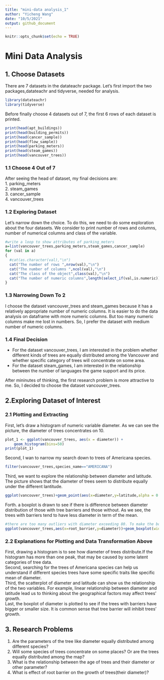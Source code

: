 ```yaml
---
title: "mini-data analysis_1"
author: "Yicheng Wang"
date: "10/5/2021"
output: github_document
---
```


```r
knitr::opts_chunk$set(echo = TRUE)
```

# Mini Data Analysis

## 1. Choose Datasets 
There are 7 datasets in the datateachr package. Let's first import the two packages,datateachr and tidyverse, needed for analysis.
```r
library(datateachr)
library(tidyverse)
```
Before finally choose 4 datasets out of 7, the first 6 rows of each dataset is printed.
```r
print(head(apt_buildings))
print(head(building_permits))
print(head(cancer_sample))
print(head(flow_sample))
print(head(parking_meters))
print(head(steam_games))
print(head(vancouver_trees))
```
### 1.1 Choose 4 Out of 7

After seeing the head of dataset, my final decisions are:  
1. parking_meters  
2. steam_games  
3. cancer_sample  
4. vancouver_trees

### 1.2 Exploring Dataset
Let's narrow down the choice. To do this, we need to do some exploration about the four datasets. We consider to print number of rows and columns, number of numerical columns and class of the variable.
```r
#write a loop to show attributes of parking_meters
a=list(vancouver_trees,parking_meters,steam_games,cancer_sample)
for (val in a)
{
  #cat(as.character(val),"\n")
  cat("The number of rows ",nrow(val),"\n")
  cat("The number of columns ",ncol(val),"\n")
  cat("The class of the object",class(val),"\n")
  cat("The number of numeric columns",length(select_if(val,is.numeric)),"\n\n") #calculate the number of numeric columns 
}

```
### 1.3 Narrowing Down To 2

I choose the dataset vancouver_trees and steam_games because it has a relatively appropriate number of numeric columns. It is easier to do the data analysis on dataframe with more numeric columns. But too many numeric columns make me lost in numbers. So, I prefer the dataset with medium number of numeric columns.   

### 1.4 Final Decision

* For the dataset vancouver_trees, I am interested in the problem whether different kinds of trees are equally distributed among the Vancouver and whether specific category of trees will concentrate on some area. 
* For the dataset steam_games, I am interested in the relationship between the number of languages the game support and its price.

After mininutes of thinking, the first research problem is more attractive to me. So, I decided to choose the dataset vancouver_trees.

## 2.Exploring Dataset of Interest

### 2.1 Plotting and Extracting 
First, let's draw a histogram of numeric variable diameter. As we can see the picture, the diameter of trees concentrates on 10. 
```r
plot_1 <- ggplot(vancouver_trees, aes(x = diameter)) + 
    geom_histogram(bins=50)
print(plot_1)
```

Second, I wan to narrow my search down to trees of Americana species. 
```r
filter(vancouver_trees,species_name=="AMERICANA")
```
Third, we want to explore the relationship between diameter and latitude. The picture shows that the diameter of trees seem to distribute equally under the different lantitude. 
```r
ggplot(vancouver_trees)+geom_point(aes(x=diameter,y=latitude,alpha = 0.001))
```

Forth. a boxplot is drawn to see if there is difference between diameter distribution of those with tree barriers and 
those without. As we see, the trees with barriers tend to have less diameter in term of the mean.
```r
#there are too many outliers with diameter exceeding 80. To make the box part clearer, I set the limitation of y axis to 50 instead of 100 as default.
ggplot(vancouver_trees,aes(x=root_barrier,y=diameter))+geom_boxplot(width=0.3)+ coord_cartesian( ylim = c(0, 40))

```

### 2.2 Explanations for Plotting and Data Transformation Above 

  First, drawing a histogram is to see how diameter of trees distribute.If the histogram has more than one peak, that may be caused by some latent categories of tree data.   
  Second, searching for the trees of Americana species can help us understand if different species trees have some specific traits like specific mean of diameter.  
  Third, the scatterplot of diameter and latitude can show us the relationship of the two variables. For example, linear relationship between diameter and latitude lead us to thinking about the geographical factors may affect trees' growth.  
  Last, the boxplot of diameter is plotted to see if the trees with barriers have bigger or smaller size. It is common sense that tree barrier will inhibit trees' growth.

## 3. Research Problems
1. Are the parameters of the tree like diameter equally distributed among different species?
2. Will some species of trees concentrate on some places? Or are the trees equally distributed among the map?
3. What is the relationship between the age of trees and their diameter or other parameter?
4. What is effect of root barrier on the growth of trees(their diameter)?

